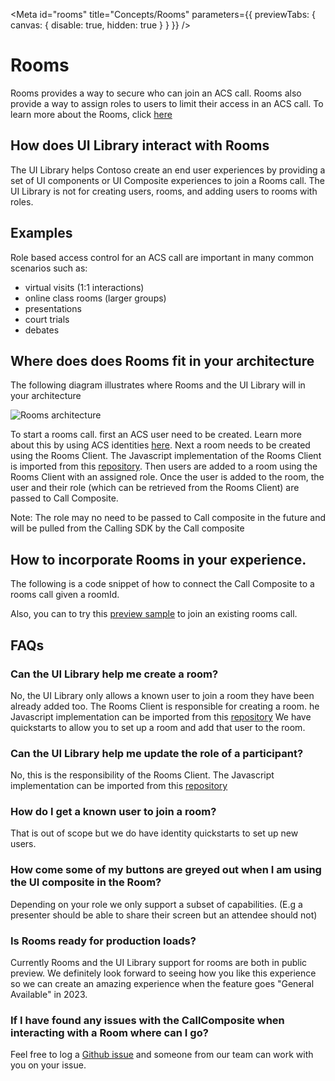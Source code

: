 
<Meta id="rooms" title="Concepts/Rooms" parameters={{ previewTabs: { canvas: { disable: true, hidden: true } } }} />

# Rooms

Rooms provides a way to secure who can join an ACS call. Rooms also provide a way to assign roles to users to limit their access in an ACS call.
To learn more about the Rooms, click [here](https://docs.microsoft.com/en-us/azure/communication-services/concepts/rooms/room-concept)

## How does UI Library interact with Rooms

The UI Library helps Contoso create an end user experiences by providing a set of UI components or UI Composite experiences
to join a Rooms call. The UI Library is not for creating users, rooms, and adding users to rooms with roles.

## Examples

Role based access control for an ACS call are important in many common scenarios such as:

- virtual visits (1:1 interactions)
- online class rooms (larger groups)
- presentations
- court trials
- debates

## Where does does Rooms fit in your architecture

The following diagram illustrates where Rooms and the UI Library will in your architecture

<img src="images/rooms_architecture.png" alt="Rooms architecture" />

To start a rooms call. first an ACS user need to be created. Learn more about this by using ACS identities [here](/?path=/docs/identity--page).
Next a room needs to be created using the Rooms Client. The Javascript implementation of the Rooms Client is imported from this [repository](https://github.com/Azure/azure-sdk-for-js/tree/main/sdk/communication/communication-rooms/).
Then users are added to a room using the Rooms Client with an assigned role.
Once the user is added to the room, the user and their role (which can be retrieved from the Rooms Client) are passed to Call Composite.

Note: The role may no need to be passed to Call composite in the future and will be pulled from the Calling SDK by the Call composite

## How to incorporate Rooms in your experience.

The following is a code snippet of how to connect the Call Composite to a rooms call given a roomId.

<Source code={RoomsCallSnippetText} />

Also, you can to try this [preview sample](./?path=/story/composites-call-joinexistingcall--join-existing-call&args=callType:Rooms) to join an existing rooms call.

## FAQs

### Can the UI Library help me create a room?

No, the UI Library only allows a known user to join a room they have been already added too.
The Rooms Client is responsible for creating a room. he Javascript implementation can be imported from this [repository](https://github.com/Azure/azure-sdk-for-js/tree/main/sdk/communication/communication-rooms/)
We have quickstarts to allow you to set up a room and add that user to the room.

### Can the UI Library help me update the role of a participant?

No, this is the responsibility of the Rooms Client. The Javascript implementation can be imported from this [repository](https://github.com/Azure/azure-sdk-for-js/tree/main/sdk/communication/communication-rooms/)

### How do I get a known user to join a room?

That is out of scope but we do have identity quickstarts to set up new users.

### How come some of my buttons are greyed out when I am using the UI composite in the Room?

Depending on your role we only support a subset of capabilities. (E.g a presenter should be able to share their screen
but an attendee should not)

### Is Rooms ready for production loads?

Currently Rooms and the UI Library support for rooms are both in public preview. We definitely look forward to seeing how you
like this experience so we can create an amazing experience when the feature goes "General Available" in 2023.

### If I have found any issues with the CallComposite when interacting with a Room where can I go?

Feel free to log a [Github issue](https://github.com/Azure/communication-ui-library/issues) and someone from our team can work with you on your issue.
